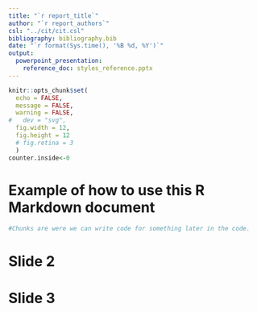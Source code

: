 ```yaml
---
title: "`r report_title`"
author: "`r report_authors`"
csl: "../cit/cit.csl"
bibliography: bibliography.bib
date: "`r format(Sys.time(), '%B %d, %Y')`"
output: 
  powerpoint_presentation:
    reference_doc: styles_reference.pptx
---
```


```r
knitr::opts_chunk$set(
  echo = FALSE,
  message = FALSE,
  warning = FALSE,
#   dev = "svg",
  fig.width = 12,
  fig.height = 12
  # fig.retina = 3
  )
counter.inside<-0
```

# Example of how to use this R Markdown document

```r
#Chunks are were we can write code for something later in the code. 


```


# Slide 2


# Slide 3


